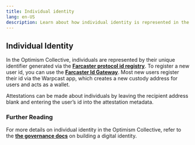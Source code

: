 ```yaml
---
title: Individual identity
lang: en-US
description: Learn about how individual identity is represented in the Optimism Collective.
---
```


## Individual Identity

In the Optimism Collective, individuals are represented by their unique identifier generated via the **[Farcaster protocol id registry](https://docs.farcaster.xyz/reference/contracts/reference/id-registry)**. To register a new user id, you can use the **[Farcaster Id Gateway](https://docs.farcaster.xyz/reference/contracts/reference/id-gateway)**. Most new users register their id via the Warpcast app, which creates a new custody address for users and acts as a wallet.

Attestations can be made about individuals by leaving the recipient address blank and entering the user’s id into the attestation metadata.

### Further Reading

For more details on individual identity in the Optimism Collective, refer to the **[the governance docs](https://community.optimism.io/docs/identity/project-and-individual-identity-in-the-collective/#building-a-digital-identity)** on building a digital identity.
